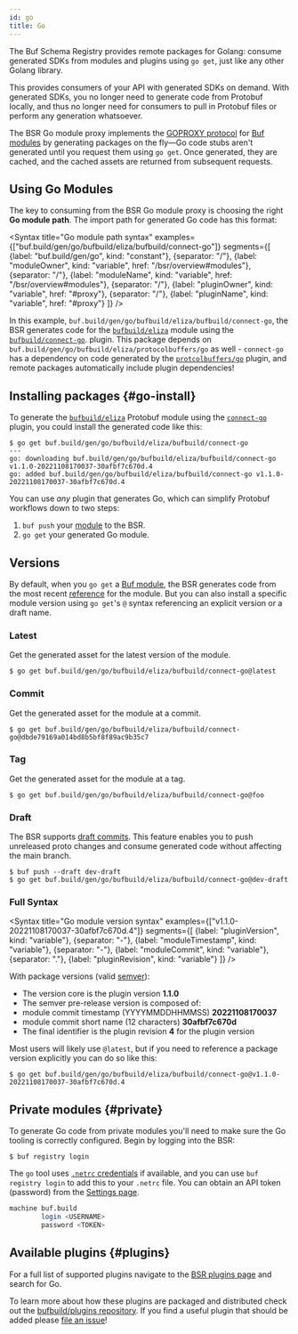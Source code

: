 ```yaml
---
id: go
title: Go
---
```


The Buf Schema Registry provides remote packages for Golang: consume generated
SDKs from modules and plugins using `go get`, just like any other Golang library.

This provides consumers of your API with generated SDKs on demand. With
generated SDKs, you no longer need to generate code from Protobuf locally, and
thus no longer need for consumers to pull in Protobuf files or perform any
generation whatsoever.

The BSR Go module proxy implements the [GOPROXY protocol][goproxy] for [Buf
modules][modules] by generating packages on the fly&mdash;Go code stubs aren't
generated until you request them using `go get`. Once generated, they are cached,
and the cached assets are returned from subsequent requests.

## Using Go Modules

The key to consuming from the BSR Go module proxy is choosing the right **Go
module path**. The import path for generated Go code has this format:


<Syntax
    title="Go module path syntax"
    examples={["buf.build/gen/go/bufbuild/eliza/bufbuild/connect-go"]}
    segments={[
        {label: "buf.build/gen/go", kind: "constant"},
        {separator: "/"},
        {label: "moduleOwner", kind: "variable", href: "/bsr/overview#modules"},
        {separator: "/"},
        {label: "moduleName", kind: "variable", href: "/bsr/overview#modules"},
        {separator: "/"},
        {label: "pluginOwner", kind: "variable", href: "#proxy"},
        {separator: "/"},
        {label: "pluginName", kind: "variable", href: "#proxy"}
    ]}
/>

In this example, `buf.build/gen/go/bufbuild/eliza/bufbuild/connect-go`, the BSR generates
code for the [`bufbuild/eliza`](https://buf.build/bufbuild/eliza) module using
the [`bufbuild/connect-go`](https://buf.build/bufbuild/connect-go). plugin. This
package depends on `buf.build/gen/go/bufbuild/eliza/protocolbuffers/go` as well -
`connect-go` has a dependency on code generated by the
[`protcolbuffers/go`](https://buf.build/protocolbuffers/go) plugin, and remote packages
automatically include plugin dependencies!

## Installing packages {#go-install}

To generate the [`bufbuild/eliza`][eliza-module] Protobuf module using the
[`connect-go`][connect-go] plugin, you could install the generated code like
this:

```terminal
$ go get buf.build/gen/go/bufbuild/eliza/bufbuild/connect-go
---
go: downloading buf.build/gen/go/bufbuild/eliza/bufbuild/connect-go v1.1.0-20221108170037-30afbf7c670d.4
go: added buf.build/gen/go/bufbuild/eliza/bufbuild/connect-go v1.1.0-20221108170037-30afbf7c670d.4
```

You can use _any_ plugin that generates Go, which can simplify Protobuf
workflows down to two steps:

1. `buf push` your [module][modules] to the BSR.
1. `go get` your generated Go module.

## Versions

By default, when you `go get` a [Buf module][modules], the BSR generates code
from the most recent [reference](../overview.mdx#referencing-a-module) for the
module. But you can also install a specific module version using `go get`'s `@`
syntax referencing an explicit version or a draft name.

### Latest

Get the generated asset for the latest version of the module.

```terminal
$ go get buf.build/gen/go/bufbuild/eliza/bufbuild/connect-go@latest
```

### Commit

Get the generated asset for the module at a commit.

```terminal
$ go get buf.build/gen/go/bufbuild/eliza/bufbuild/connect-go@dbde79169a014bd8b5bf8f89ac9b35c7
```

### Tag

Get the generated asset for the module at a tag.

```terminal
$ go get buf.build/gen/go/bufbuild/eliza/bufbuild/connect-go@foo
```

### Draft

The BSR supports [draft commits][bsr-references]. This feature enables you to
push unreleased proto changes and consume generated code without affecting the
main branch.

```terminal
$ buf push --draft dev-draft
$ go get buf.build/gen/go/bufbuild/eliza/bufbuild/connect-go@dev-draft
```

### Full Syntax

<Syntax
    title="Go module version syntax"
    examples={["v1.1.0-20221108170037-30afbf7c670d.4"]}
    segments={[
        {label: "pluginVersion", kind: "variable"},
        {separator: "-"},
        {label: "moduleTimestamp", kind: "variable"},
        {separator: "-"},
        {label: "moduleCommit", kind: "variable"},
        {separator: "."},
        {label: "pluginRevision", kind: "variable"}
    ]}
/>

With package versions (valid [semver][semver]):

- The version core is the plugin version **1.1.0**
- The semver pre-release version is composed of:
- module commit timestamp (YYYYMMDDHHMMSS) **20221108170037**
- module commit short name (12 characters) **30afbf7c670d**
- The final identifier is the plugin revision **4** for the plugin version

Most users will likely use `@latest`, but if you need to reference a package
version explicitly you can do so like this:

```terminal
$ go get buf.build/gen/go/bufbuild/eliza/bufbuild/connect-go@v1.1.0-20221108170037-30afbf7c670d.4
```


## Private modules {#private}

To generate Go code from private modules you'll need to make sure the Go tooling
is correctly configured. Begin by logging into the BSR:

```terminal
$ buf registry login
```

The `go` tool uses [`.netrc` credentials][netrc] if available, and you can use
`buf registry login` to add this to your `.netrc` file. You can obtain an API
token (password) from the [Settings page][settings].

```sh title="~/.netrc"
machine buf.build
        login <USERNAME>
        password <TOKEN>
```


<EnvVars/>

## Available plugins {#plugins}

For a full list of supported plugins navigate to the [BSR plugins
page][bsr-plugins] and search for Go.

To learn more about how these plugins are packaged and distributed check out the
[bufbuild/plugins repository][bufbuild-plugins]. If you find a useful plugin
that should be added please [file an issue][bufbuild-plugins-issue]!

[go]: https://golang.org
[eliza-module]: https://buf.build/bufbuild/eliza
[connect]: https://connect.build
[connect-demo]: https://github.com/bufbuild/connect-demo
[connect-go]: https://buf.build/bufbuild/connect-go
[goproxy]: https://golang.org/ref/mod#goproxy-protocol
[modules]: ../overview.mdx#modules
[netrc]: https://golang.org/ref/mod#private-module-proxy-auth
[private]: https://golang.org/ref/mod#private-modules
[settings]: https://buf.build/settings/user
[semver]: https://semver.org
[bsr-references]: /bsr/overview#referencing-a-module
[bsr]: /bsr/overview
[bsr-plugins]: https://buf.build/plugins
[bufbuild-plugins]: https://github.com/bufbuild/plugins
[bufbuild-plugins-issue]: https://github.com/bufbuild/plugins/issues/new/choose
[javascript]: https://developer.mozilla.org/en-US/docs/Web/JavaScript
[modules]: /bsr/overview#modules
[typescript]: https://www.typescriptlang.org/
[go]: https://golang.org
